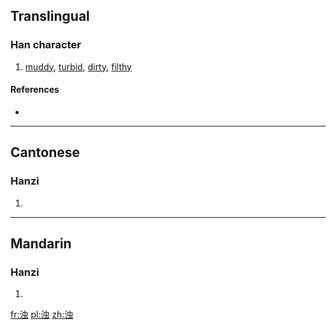 {{also|濁}}
==Translingual==

===Han character===
{{Han char|rn=85|rad=水|as=06|sn=9|four=|canj=水中一戈 (ELMI)}}

# [[muddy]], [[turbid]], [[dirty]], [[filthy]]

====References====
* {{Han ref|kx=0623.171|hdz=31607.010|uh=6D4A|ud=27978}}

----

==Cantonese==

===Hanzi===
{{yue-hanzi|jyut=|y=juk6|tra=濁}}

# {{defn|Cantonese|sort=水06}}

----

==Mandarin==

===Hanzi===
{{cmn-hanzi|tra=濁|pin=[[zhuó]] ([[zhuo2]])|wg=cho<sup>2</sup>}}

# {{defn|Mandarin|sort=水06}}

[[fr:浊]]
[[pl:浊]]
[[zh:浊]]
